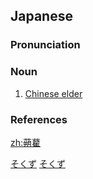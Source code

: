 ==Japanese==
{{wikipedia|lang=ja}}
{{ja-kanjitab|yomi=irr|sort=そくず}}

===Pronunciation===
{{ja-pron|yomi=irr|そくず|acc=1|acc_ref=DJR|acc2=0|acc2_ref=DJR}}

===Noun===
{{ja-noun|そくず|ソクズ|hhira=そくづ}}

# [[Chinese elder]]

===References===
<references/>

[[Category:ja:Herbs|そくず]]
[[Category:ja:Moschatel family plants|そくず]]

[[zh:蒴藋]]